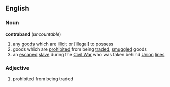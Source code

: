 ==English==
=== Noun ===
'''contraband''' (''uncountable'')

# any [[goods]] which are [[illicit]] or [illegal] to possess
# goods which are [[prohibit]]ed from being [[trade]]d, [[smuggle]]d goods
# an [[escape]]d [[slave]] during the [[Civil War]] who was taken behind [[Union]] [[lines]]

=== Adjective ===

# prohibited from being traded